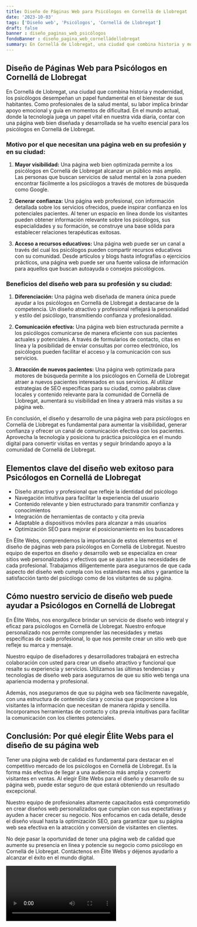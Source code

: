 ```yaml
---
title: Diseño de Páginas Web para Psicólogos en Cornellá de Llobregat
date: '2023-10-03'
tags: ['Diseño web', 'Psicólogos', 'Cornellá de Llobregat']
draft: false
banner : diseño_paginas_web_psicólogos
fondoBanner : diseño_pagina_web_cornelládellobregat
summary: En Cornellá de Llobregat, una ciudad que combina historia y modernidad, los psicólogos desempeñan un papel fundamental en el bienestar de sus habitantes. Como profesionales de la salud mental, su labor implica brindar apoyo emocional y guía en momentos de dificultad. En el mundo actual, donde la tecnología juega un papel vital en nuestra vida diaria, contar con una página web bien diseñada y desarrollada se ha vuelto esencial para los psicólogos en Cornellá de Llobregat.
---
```


## Diseño de Páginas Web para Psicólogos en Cornellá de Llobregat

En Cornellá de Llobregat, una ciudad que combina historia y modernidad, los psicólogos desempeñan un papel fundamental en el bienestar de sus habitantes. Como profesionales de la salud mental, su labor implica brindar apoyo emocional y guía en momentos de dificultad. En el mundo actual, donde la tecnología juega un papel vital en nuestra vida diaria, contar con una página web bien diseñada y desarrollada se ha vuelto esencial para los psicólogos en Cornellá de Llobregat.

### Motivo por el que necesitan una página web en su profesión y en su ciudad:

1. **Mayor visibilidad:** Una página web bien optimizada permite a los psicólogos en Cornellá de Llobregat alcanzar un público más amplio. Las personas que buscan servicios de salud mental en la zona pueden encontrar fácilmente a los psicólogos a través de motores de búsqueda como Google.

2. **Generar confianza:** Una página web profesional, con información detallada sobre los servicios ofrecidos, puede inspirar confianza en los potenciales pacientes. Al tener un espacio en línea donde los visitantes pueden obtener información relevante sobre los psicólogos, sus especialidades y su formación, se construye una base sólida para establecer relaciones terapéuticas exitosas.

3. **Acceso a recursos educativos:** Una página web puede ser un canal a través del cual los psicólogos pueden compartir recursos educativos con su comunidad. Desde artículos y blogs hasta infografías o ejercicios prácticos, una página web puede ser una fuente valiosa de información para aquellos que buscan autoayuda o consejos psicológicos.

### Beneficios del diseño web para su profesión y su ciudad:

1. **Diferenciación:** Una página web diseñada de manera única puede ayudar a los psicólogos en Cornellá de Llobregat a destacarse de la competencia. Un diseño atractivo y profesional reflejará la personalidad y estilo del psicólogo, transmitiendo confianza y profesionalidad.

2. **Comunicación efectiva:** Una página web bien estructurada permite a los psicólogos comunicarse de manera eficiente con sus pacientes actuales y potenciales. A través de formularios de contacto, citas en línea y la posibilidad de enviar consultas por correo electrónico, los psicólogos pueden facilitar el acceso y la comunicación con sus servicios.

3. **Atracción de nuevos pacientes:** Una página web optimizada para motores de búsqueda permite a los psicólogos en Cornellá de Llobregat atraer a nuevos pacientes interesados en sus servicios. Al utilizar estrategias de SEO específicas para su ciudad, como palabras clave locales y contenido relevante para la comunidad de Cornellá de Llobregat, aumentará su visibilidad en línea y atraerá más visitas a su página web.

En conclusión, el diseño y desarrollo de una página web para psicólogos en Cornellá de Llobregat es fundamental para aumentar la visibilidad, generar confianza y ofrecer un canal de comunicación efectiva con los pacientes. Aprovecha la tecnología y posiciona tu práctica psicológica en el mundo digital para convertir visitas en ventas y seguir brindando apoyo a la comunidad de Cornellá de Llobregat.

<GifSeo />

<Cta />

## Elementos clave del diseño web exitoso para Psicólogos en Cornellá de Llobregat

- Diseño atractivo y profesional que refleje la identidad del psicólogo
- Navegación intuitiva para facilitar la experiencia del usuario
- Contenido relevante y bien estructurado para transmitir confianza y conocimientos
- Integración de herramientas de contacto y cita previa
- Adaptable a dispositivos móviles para alcanzar a más usuarios
- Optimización SEO para mejorar el posicionamiento en los buscadores

En Élite Webs, comprendemos la importancia de estos elementos en el diseño de páginas web para psicólogos en Cornellá de Llobregat. Nuestro equipo de expertos en diseño y desarrollo web se especializa en crear sitios web personalizados y efectivos que se ajusten a las necesidades de cada profesional. Trabajamos diligentemente para asegurarnos de que cada aspecto del diseño web cumpla con los estándares más altos y garantice la satisfacción tanto del psicólogo como de los visitantes de su página.

## Cómo nuestro servicio de diseño web puede ayudar a Psicólogos en Cornellá de Llobregat

En Élite Webs, nos enorgullece brindar un servicio de diseño web integral y eficaz para psicólogos en Cornellá de Llobregat. Nuestro enfoque personalizado nos permite comprender las necesidades y metas específicas de cada profesional, lo que nos permite crear un sitio web que refleje su marca y mensaje.

Nuestro equipo de diseñadores y desarrolladores trabajará en estrecha colaboración con usted para crear un diseño atractivo y funcional que resalte su experiencia y servicios. Utilizamos las últimas tendencias y tecnologías de diseño web para asegurarnos de que su sitio web tenga una apariencia moderna y profesional.

Además, nos aseguramos de que su página web sea fácilmente navegable, con una estructura de contenido clara y concisa que proporcione a los visitantes la información que necesitan de manera rápida y sencilla. Incorporamos herramientas de contacto y cita previa intuitivas para facilitar la comunicación con los clientes potenciales.

## Conclusión: Por qué elegir Élite Webs para el diseño de su página web

Tener una página web de calidad es fundamental para destacar en el competitivo mercado de los psicólogos en Cornellá de Llobregat. Es la forma más efectiva de llegar a una audiencia más amplia y convertir visitantes en ventas. Al elegir Élite Webs para el diseño y desarrollo de su página web, puede estar seguro de que estará obteniendo un resultado excepcional.

Nuestro equipo de profesionales altamente capacitados está comprometido en crear diseños web personalizados que cumplan con sus expectativas y ayuden a hacer crecer su negocio. Nos enfocamos en cada detalle, desde el diseño visual hasta la optimización SEO, para garantizar que su página web sea efectiva en la atracción y conversión de visitantes en clientes.

No deje pasar la oportunidad de tener una página web de calidad que aumente su presencia en línea y potencie su negocio como psicólogo en Cornellá de Llobregat. Contáctenos en Élite Webs y déjenos ayudarlo a alcanzar el éxito en el mundo digital.

<Video />

<CtaBot job='Psicólogos' city='Cornellá de Llobregat'/>

<Gmaps query='Cornellá de Llobregat+españa+maps' />